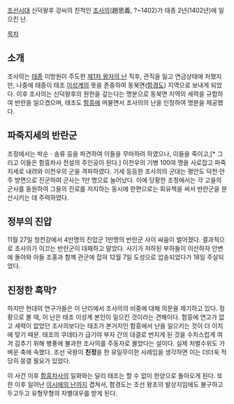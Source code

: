 [[조선]]시대 신덕왕후 강씨의 친척인 [[조사의]](趙思義, ?~1402)가 태종 2년(1402년)에 일으킨 난.

[[목차]]

== 소개 ==
조사의는 [[태종]] 이방원이 주도한 [[제1차 왕자의 난]] 직후, 관직을 잃고 연금상태에 처했지만, 나중에 태종이 태조 [[이성계]]의 뜻을 존중하여 동북면([[함경도]]) 지역으로 보내게 되었다. 이후 조사의는 신덕왕후의 원한을 갚는다는 명분으로 동북면 지역의 세력을 규합하여 반란을 일으켰으며, 태조도 [[함흥]]에 머물면서 조사의의 난을 인정하여 명분을 제공했다.

== 파죽지세의 반란군 ==
조정에서는 박순ㆍ송류 등을 파견하여 이들을 무마하려 하였으나, 이들을 죽이고,[* 그리고 이들은 함흥차사 전설의 주인공이 된다.] 이천우의 기병 100여 명을 사로잡고 파죽지세로 내려와 이천우의 군을 격파하였다. 기세 등등한 조사의의 군대는 평안도 덕천·안주 방면으로 진군하여 군사는 1만 명으로 늘어났다. 이에 당황한 조정에서는 각 고을의 군사를 동원하여 그들의 진로를 저지하는 동시에 한편으로는 회유책을 써서 반란군을 분산시키는 데 주력하였다. 

== 정부의 진압 ==
11월 27일 청천강에서 4만명의 진압군 1만명의 반란군 사이 싸움이 벌어졌다. 결과적으로 조사의가 이끄는 반란군이 대패하고 말았다. 사기가 저하된 부하들이 이산하자 안변에 돌아와 아들 조홍과 함께 관군에 잡혀 12월 7일 도성으로 압송되었다가 18일 주살되었다.

== 진정한 흑막? ==
하지만 현대의 연구가들은 이 난리에서 조사의의 비중에 대해 의문을 제기하고 있다. 정황으로 볼 때, 이 난은 태조 이성계 본인이 일으킨 것이라는 견해이다. 함흥에 연고가 없고 세력이 없었던 조사의보다는 태조가 본거지인 함흥에서 난을 일으키는 것이 더 이치에 맞기 때문. 태조의 쿠데타가 급기야 부자 간의 대결로 번지게 된 것을 수치스럽게 여겨 감추기 위해 병풍에 불과한 조사의를 주동자로 몰았다는 설이다. 실제 처벌수위도 가벼운 축에 속했다. 조선 국왕이 '''친정'''을 한 유일무이한 사례임을 생각하면 이는 더더욱 적당히 뭉갤 필요가 있었다. 

이 사건 이후 [[함흥차사]]의 일화와는 달리 태조는 할 수 없이 한양으로 돌아오게 된다. 또한 이후 일어난 [[이시애의 난]]까지 겹쳐서, 함경도는 조선 왕조의 발상지임에도 불구하고 두고두고 유형무형의 차별대우를 받게 된다.

